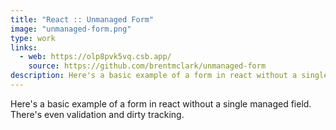 ```yaml
---
title: "React :: Unmanaged Form"
image: "unmanaged-form.png"
type: work
links:
  - web: https://olp8pvk5vq.csb.app/
    source: https://github.com/brentmclark/unmanaged-form
description: Here's a basic example of a form in react without a single managed field. There's even validation and dirty tracking.
---
```


Here's a basic example of a form in react without a single managed field. There's even validation and dirty tracking.
